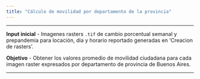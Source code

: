```yaml
---
title: "Cálculo de movilidad por departamento de la provincia"
---
```


---

**Input inicial**
- Imagenes rasters `.tif` de cambio porcentual semanal y prepandemia para
locación, dia y horario reportado generadas en 'Creacion de rasters'.

**Objetivo**
- Obtener los valores promedio de movilidad ciudadana para cada imagen raster
expresados por departamento de provincia de Buenos Aires.

---